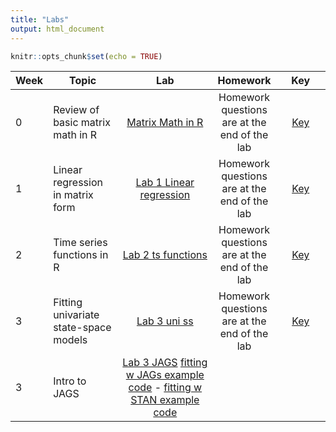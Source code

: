 ```yaml
---
title: "Labs"
output: html_document
---
```


```r
knitr::opts_chunk$set(echo = TRUE)
```

| Week | Topic  |  Lab  |  Homework |  Key  |
|--|----------|:-------------:|:------:|:------:|
| 0 | Review of basic matrix math in R |  [Matrix Math in R](Labs/Week 0 basic matrix/basic-matrix-math.pdf) | Homework questions are at the end of the lab | [Key](Labs/Week 0 basic matrix/basic-matrix-math-key.pdf) |
| 1 | Linear regression in matrix form |  [Lab 1 Linear regression](Labs/Week 1 linear regression/Lab 1 Linear Regression in Matrix Form.pdf) | Homework questions are at the end of the lab | [Key](Labs/Week 1 linear regression/Homework-Key-Linear-Regression.pdf) |
| 2 | Time series functions in R |  [Lab 2 ts functions](Labs/Week 2 intro to ts/intro-ts-funcs.pdf) | Homework questions are at the end of the lab | [Key](Labs/Week 2 intro to ts/HW2_answer_key_pdf.pdf) |
| 3 | Fitting univariate state-space models |  [Lab 3 uni ss](Labs/Week 3 fitting uni ss models/fitting-univariate-state-space.pdf) | Homework questions are at the end of the lab | [Key](Labs/Week 3 fitting uni ss models/fitting-univariate-ss-key.pdf) |
| 3 | Intro to JAGS |  [Lab 3 JAGS](Labs/Week 3 intro to jags/intro-to-jags.pdf) [fitting w JAGs example code](Labs/Week 3 fitting uni ss models/Fitting univariate state-space models in JAGS.R) - [fitting w STAN example code](Labs/Week 3 Stan code/ss_ar_mean.stan)| |  |
